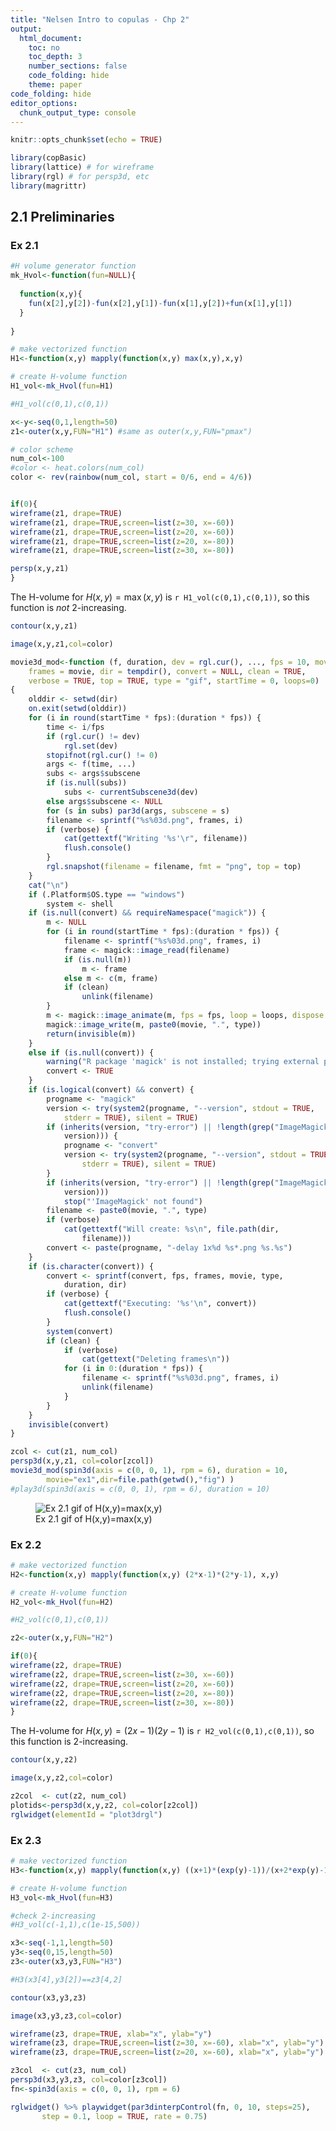 ```yaml
---
title: "Nelsen Intro to copulas - Chp 2"
output:
  html_document:
    toc: no
    toc_depth: 3
    number_sections: false
    code_folding: hide
    theme: paper
code_folding: hide
editor_options: 
  chunk_output_type: console
---
```


```r
knitr::opts_chunk$set(echo = TRUE)

library(copBasic)
library(lattice) # for wireframe
library(rgl) # for persp3d, etc
library(magrittr)
```

## 2.1 Preliminaries

### Ex 2.1 

```r
#H volume generator function 
mk_Hvol<-function(fun=NULL){
  
  function(x,y){
    fun(x[2],y[2])-fun(x[2],y[1])-fun(x[1],y[2])+fun(x[1],y[1])
  }
  
}

# make vectorized function
H1<-function(x,y) mapply(function(x,y) max(x,y),x,y)

# create H-volume function
H1_vol<-mk_Hvol(fun=H1)

#H1_vol(c(0,1),c(0,1))

x<-y<-seq(0,1,length=50)
z1<-outer(x,y,FUN="H1") #same as outer(x,y,FUN="pmax")

# color scheme
num_col<-100
#color <- heat.colors(num_col)
color <- rev(rainbow(num_col, start = 0/6, end = 4/6))


if(0){
wireframe(z1, drape=TRUE)
wireframe(z1, drape=TRUE,screen=list(z=30, x=-60))
wireframe(z1, drape=TRUE,screen=list(z=20, x=-60))
wireframe(z1, drape=TRUE,screen=list(z=20, x=-80))
wireframe(z1, drape=TRUE,screen=list(z=30, x=-80))

persp(x,y,z1)
}

```

The H-volume for $H(x,y)=\max(x,y)$ is `r H1_vol(c(0,1),c(0,1))`, so this function is *not* 2-increasing.

```r
contour(x,y,z1)
```

```r
image(x,y,z1,col=color)
```

```r
movie3d_mod<-function (f, duration, dev = rgl.cur(), ..., fps = 10, movie = "movie", 
    frames = movie, dir = tempdir(), convert = NULL, clean = TRUE, 
    verbose = TRUE, top = TRUE, type = "gif", startTime = 0, loops=0) 
{
    olddir <- setwd(dir)
    on.exit(setwd(olddir))
    for (i in round(startTime * fps):(duration * fps)) {
        time <- i/fps
        if (rgl.cur() != dev) 
            rgl.set(dev)
        stopifnot(rgl.cur() != 0)
        args <- f(time, ...)
        subs <- args$subscene
        if (is.null(subs)) 
            subs <- currentSubscene3d(dev)
        else args$subscene <- NULL
        for (s in subs) par3d(args, subscene = s)
        filename <- sprintf("%s%03d.png", frames, i)
        if (verbose) {
            cat(gettextf("Writing '%s'\r", filename))
            flush.console()
        }
        rgl.snapshot(filename = filename, fmt = "png", top = top)
    }
    cat("\n")
    if (.Platform$OS.type == "windows") 
        system <- shell
    if (is.null(convert) && requireNamespace("magick")) {
        m <- NULL
        for (i in round(startTime * fps):(duration * fps)) {
            filename <- sprintf("%s%03d.png", frames, i)
            frame <- magick::image_read(filename)
            if (is.null(m)) 
                m <- frame
            else m <- c(m, frame)
            if (clean) 
                unlink(filename)
        }
        m <- magick::image_animate(m, fps = fps, loop = loops, dispose = "previous")
        magick::image_write(m, paste0(movie, ".", type))
        return(invisible(m))
    }
    else if (is.null(convert)) {
        warning("R package 'magick' is not installed; trying external package.")
        convert <- TRUE
    }
    if (is.logical(convert) && convert) {
        progname <- "magick"
        version <- try(system2(progname, "--version", stdout = TRUE, 
            stderr = TRUE), silent = TRUE)
        if (inherits(version, "try-error") || !length(grep("ImageMagick", 
            version))) {
            progname <- "convert"
            version <- try(system2(progname, "--version", stdout = TRUE, 
                stderr = TRUE), silent = TRUE)
        }
        if (inherits(version, "try-error") || !length(grep("ImageMagick", 
            version))) 
            stop("'ImageMagick' not found")
        filename <- paste0(movie, ".", type)
        if (verbose) 
            cat(gettextf("Will create: %s\n", file.path(dir, 
                filename)))
        convert <- paste(progname, "-delay 1x%d %s*.png %s.%s")
    }
    if (is.character(convert)) {
        convert <- sprintf(convert, fps, frames, movie, type, 
            duration, dir)
        if (verbose) {
            cat(gettextf("Executing: '%s'\n", convert))
            flush.console()
        }
        system(convert)
        if (clean) {
            if (verbose) 
                cat(gettext("Deleting frames\n"))
            for (i in 0:(duration * fps)) {
                filename <- sprintf("%s%03d.png", frames, i)
                unlink(filename)
            }
        }
    }
    invisible(convert)
}


```

```r
zcol <- cut(z1, num_col)
persp3d(x,y,z1, col=color[zcol])
movie3d_mod(spin3d(axis = c(0, 0, 1), rpm = 6), duration = 10, 
        movie="ex1",dir=file.path(getwd(),"fig") )
#play3d(spin3d(axis = c(0, 0, 1), rpm = 6), duration = 10)
```

![Ex 2.1 gif of H(x,y)=max(x,y)](fig/ex1.gif)

### Ex 2.2

```r
# make vectorized function
H2<-function(x,y) mapply(function(x,y) (2*x-1)*(2*y-1), x,y)

# create H-volume function
H2_vol<-mk_Hvol(fun=H2)

#H2_vol(c(0,1),c(0,1))

z2<-outer(x,y,FUN="H2")

if(0){
wireframe(z2, drape=TRUE)
wireframe(z2, drape=TRUE,screen=list(z=30, x=-60))
wireframe(z2, drape=TRUE,screen=list(z=20, x=-60))
wireframe(z2, drape=TRUE,screen=list(z=20, x=-80))
wireframe(z2, drape=TRUE,screen=list(z=30, x=-80))
}
```

The H-volume for $H(x,y)=(2x-1)(2y-1)$ is `r H2_vol(c(0,1),c(0,1))`, so this function is 2-increasing.

```r
contour(x,y,z2)
```

```r
image(x,y,z2,col=color)
```

```r
z2col  <- cut(z2, num_col)
plotids<-persp3d(x,y,z2, col=color[z2col])
rglwidget(elementId = "plot3drgl")
```

### Ex 2.3

```r
# make vectorized function
H3<-function(x,y) mapply(function(x,y) ((x+1)*(exp(y)-1))/(x+2*exp(y)-1), x,y)

# create H-volume function
H3_vol<-mk_Hvol(fun=H3)

#check 2-increasing
#H3_vol(c(-1,1),c(1e-15,500))

x3<-seq(-1,1,length=50)
y3<-seq(0,15,length=50)
z3<-outer(x3,y3,FUN="H3")

#H3(x3[4],y3[2])==z3[4,2]
```

```r
contour(x3,y3,z3)
```

```r
image(x3,y3,z3,col=color)
```

```r
wireframe(z3, drape=TRUE, xlab="x", ylab="y")
wireframe(z3, drape=TRUE,screen=list(z=30, x=-60), xlab="x", ylab="y")
wireframe(z3, drape=TRUE,screen=list(z=20, x=-60), xlab="x", ylab="y")
```

```r
z3col  <- cut(z3, num_col)
persp3d(x3,y3,z3, col=color[z3col])
fn<-spin3d(axis = c(0, 0, 1), rpm = 6)

rglwidget() %>% playwidget(par3dinterpControl(fn, 0, 10, steps=25),
       step = 0.1, loop = TRUE, rate = 0.75)
```